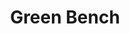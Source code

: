 ---
title: "Green Bench"
meta_title: "Green Bench craft"
description: "Craft de Green Bench"
rank: "s"
draft: false
name: "Green Bench"
recipe_img: "https://wiki.pokexgames.com/images/0/06/Green_Bench.png"
level: 105
craft_time: 7200
result: 1
value_npc: 1
ingredients:
  - name: "Drawing Clipboard"
    quantity: 5
    item_img: "https://wiki.pokexgames.com/images/3/36/Drawing_Clipboard.png"
    value_npc: 1
  - name: "Corrupted Magnet"
    quantity: 5
    item_img: "https://wiki.pokexgames.com/images/0/09/Corrupted-Magnet.gif"
    value_npc: 1
  - name: "Green Hair"
    quantity: 1
    item_img: "https://wiki.pokexgames.com/images/2/2c/Green_Hair.png"
    value_npc: 1
  - name: "Toxic Gosme"
    quantity: 4
    item_img: "https://wiki.pokexgames.com/images/c/ca/Toxic_Gosme.png"
    value_npc: 1
---